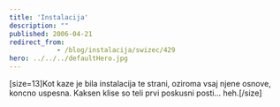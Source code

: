 ```yaml
---
title: 'Instalacija'
description: ""
published: 2006-04-21
redirect_from: 
            - /blog/instalacija/swizec/429
hero: ../../../defaultHero.jpg
---
```


\[size=13]Kot kaze je bila instalacija te strani, oziroma vsaj njene osnove, koncno uspesna. Kaksen klise so teli prvi poskusni posti... heh.\[/size]
